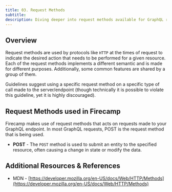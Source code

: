 ```yaml
---
title: 03. Request Methods
subtitle:
description: Diving deeper into request methods available for GraphQL requests in Firecamp
---
```


## Overview

Request methods are used by protocols like `HTTP` at the times of request to indicate the desired action that needs to be performed for a given resource. Each of the request methods implements a different semantic and is made for different purposes. Additionally, some common features are shared by a group of them.

Guidelines suggest using a specific request method on a specific type of call made to the server/endpoint (though technically it is possible to violate this guideline, yet it is highly discouraged).

## Request Methods used in Firecamp

Firecamp makes use of request methods that acts on requests made to your GraphQL endpoint. In most GraphQL requests, POST is the request method that is being used.

- **POST** - The `POST` method is used to submit an entity to the specified resource, often causing a change in state or modify the data.

## Additional Resources & References

- MDN - [https://developer.mozilla.org/en-US/docs/Web/HTTP/Methods](https://developer.mozilla.org/en-US/docs/Web/HTTP/Methods)

